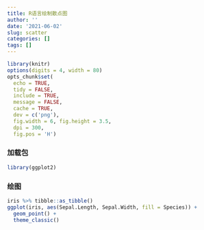 ```yaml
---
title: R语言绘制散点图
author: ''
date: '2021-06-02'
slug: scatter
categories: []
tags: []
---
```



```r
library(knitr)
options(digits = 4, width = 80)
opts_chunk$set(
  echo = TRUE,
  tidy = FALSE,
  include = TRUE,
  message = FALSE,
  cache = TRUE,
  dev = c('png'),
  fig.width = 6, fig.height = 3.5,
  dpi = 300, 
  fig.pos = 'H')
```

### 加载包
```r
library(ggplot2)
```

### 绘图
```r
iris %>% tibble::as_tibble()
ggplot(iris, aes(Sepal.Length, Sepal.Width, fill = Species)) +
  geom_point() +
  theme_classic()
```
